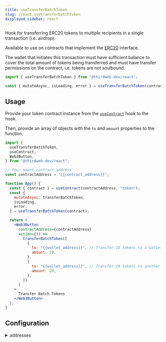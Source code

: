 ```yaml
---
title: useTransferBatchToken
slug: /react.usetransferbatchtoken
displayed_sidebar: react
---
```


Hook for transferring ERC20 tokens to multiple recipients in a single transaction (i.e. airdrop).

Available to use on contracts that implement the [ERC20](https://portal.thirdweb.com/solidity/interfaces/erc20) interface.

The wallet that initiates this transaction must have sufficient balance to cover the total amount of tokens being transferred
and must have transfer permissions on the contract, i.e. tokens are not soulbound.

```jsx
import { useTransferBatchToken } from "@thirdweb-dev/react";

const { mutateAsync, isLoading, error } = useTransferBatchToken(contract);
```

## Usage

Provide your token contract instance from the [`useContract`](/react/react.usecontract) hook to the hook.

Then, provide an array of objects with the `to` and `amount` properties to the function.

```jsx
import {
  useTransferBatchToken,
  useContract,
  Web3Button,
} from "@thirdweb-dev/react";

// Your smart contract address
const contractAddress = "{{contract_address}}";

function App() {
  const { contract } = useContract(contractAddress, "token");
  const {
    mutateAsync: transferBatchToken,
    isLoading,
    error,
  } = useTransferBatchToken(contract);

  return (
    <Web3Button
      contractAddress={contractAddress}
      action={() =>
        transferBatchToken([
          {
            to: "{{wallet_address}}", // Transfer 10 tokens to a wallet
            amount: 10,
          },
          {
            to: "{{wallet_address}}", // Transfer 20 tokens to another wallet
            amount: 20,
          },
        ])
      }
    >
      Transfer Batch Tokens
    </Web3Button>
  );
}
```

## Configuration

<details>
  <summary>addresses</summary>
  <div>

An array of objects containing `to` and `amount` properties.

- `to` - The wallet address to transfer tokens to. Must be a `string`.
- `amount` - The amount of tokens to transfer. Must be a `number`.

</div>
</details>
